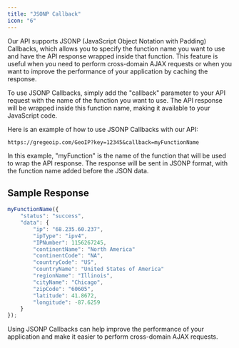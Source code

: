 ```yaml
---
title: "JSONP Callback"
icon: "6"
---
```


Our API supports JSONP (JavaScript Object Notation with Padding) Callbacks, which allows you to specify the function name you want to use and have the API response wrapped inside that function. This feature is useful when you need to perform cross-domain AJAX requests or when you want to improve the performance of your application by caching the response.

To use JSONP Callbacks, simply add the "callback" parameter to your API request with the name of the function you want to use. The API response will be wrapped inside this function name, making it available to your JavaScript code.

Here is an example of how to use JSONP Callbacks with our API:

```
https://gregeoip.com/GeoIP?key=12345&callback=myFunctionName
```

In this example, "myFunction" is the name of the function that will be used to wrap the API response. The response will be sent in JSONP format, with the function name added before the JSON data.

## Sample Response

```javascript
myFunctionName({
    "status": "success",
    "data": {
        "ip": "68.235.60.237",
        "ipType": "ipv4",
        "IPNumber": 1156267245,
        "continentName": "North America"
        "continentCode": "NA",
        "countryCode": "US",
        "countryName": "United States of America"
        "regionName": "Illinois",
        "cityName": "Chicago",
        "zipCode": "60605",
        "latitude": 41.8672,
        "longitude": -87.6259
    }
});
```

Using JSONP Callbacks can help improve the performance of your application and make it easier to perform cross-domain AJAX requests.
